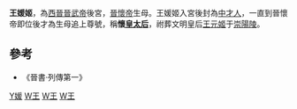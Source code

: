 '''王媛姬'''，為[[西晉|西晉]][[晉武帝|晉武帝]]後宮，[[晉懷帝|晉懷帝]]生母。王媛姬入宮後封為[[才人|中才人]]，一直到晉懷帝即位後才為生母追上尊號，稱'''懷[[皇太后|皇太后]]'''，祔葬文明皇后[[王元姬|王元姬]]于[[崇陽陵|崇陽陵]]。

==參考==
*《晉書·列傳第一》
{{晉朝皇后}}

[[Category:王姓|Y媛]]
[[Category:生年不詳|W王]]
[[Category:卒年不詳|W王]]
[[Category:晉朝追封皇太后|W王]]